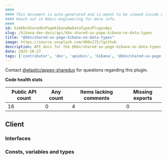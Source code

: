 ```yaml
---
####
#### This document is auto-generated and is meant to be viewed inside our experimental, new docs system.
#### Reach out in #docs-engineering for more info.
####
id: kibKbnSharedUxPageKibanaNoDataTypesPluginApi
slug: /kibana-dev-docs/api/kbn-shared-ux-page-kibana-no-data-types
title: "@kbn/shared-ux-page-kibana-no-data-types"
image: https://source.unsplash.com/400x175/?github
description: API docs for the @kbn/shared-ux-page-kibana-no-data-types plugin
date: 2025-10-27
tags: ['contributor', 'dev', 'apidocs', 'kibana', '@kbn/shared-ux-page-kibana-no-data-types']
---
```




Contact [@elastic/appex-sharedux](https://github.com/orgs/elastic/teams/appex-sharedux) for questions regarding this plugin.

**Code health stats**

| Public API count  | Any count | Items lacking comments | Missing exports |
|-------------------|-----------|------------------------|-----------------|
| 16 | 0 | 4 | 0 |

## Client

### Interfaces
<DocDefinitionList data={kbnSharedUxPageKibanaNoDataTypesObj.client.interfaces}/>

### Consts, variables and types
<DocDefinitionList data={kbnSharedUxPageKibanaNoDataTypesObj.client.misc}/>

